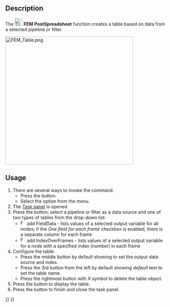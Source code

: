 <languages/>
<translate>

<!--T:1-->
{{Docnav
|[[FEM_PostHistogram|PostHistogram]]
|[[FEM_ClippingPlaneAdd|ClippingPlaneAdd]]
|[[FEM_Workbench|FEM]]
|IconL=FEM_PostHistogram.svg
|IconR=FEM_ClippingPlaneAdd.svg
|IconC=Workbench_FEM.svg
}}

<!--T:2-->
{{GuiCommand
|Name=FEM PostSpreadsheet
|MenuLocation=Results → Data Visualizations → Create Table
|Workbenches=[[FEM_Workbench|FEM]]
|Version=1.1
|SeeAlso=[[FEM_tutorial|FEM tutorial]]
}}

==Description== <!--T:3-->

<!--T:4-->
The [[Image:FEM_PostSpreadsheet.svg|24px]] '''FEM PostSpreadsheet''' function creates a table based on data from a selected pipeline or filter.

</translate>
[[File:FEM_Table.png|400px]]
<translate>

==Usage== <!--T:5-->

<!--T:6-->
# There are several ways to invoke the command:
#* Press the {{Button|[[Image:FEM_PostSpreadsheet.svg|16px]] [[FEM_PostSpreadsheet|Create Table]]}} button.
#* Select the {{MenuCommand|Results → Data Visualizations → [[Image:FEM_PostSpreadsheet.svg|16px]] Create Table}} option from the menu.
# The [[Task_panel|Task panel]] is opened.
# Press the {{Button|Add data from}} button, select a pipeline or filter as a data source and one of two types of tables from the drop-down list:
#* [[Image:FEM_PostIndex.svg|16px]] add FieldData - lists values of a selected output variable for all nodes; if the ''One field for each frame'' checkbox is enabled, there is a separate column for each frame
#* [[Image:FEM_PostField.svg|16px]] add IndexOverFrames - lists values of a selected output variable for a node with a specified index (number) in each frame
# Configure the table:
#* Press the middle button by default showing {{Button|Index}} to set the output data source and index.
#* Press the 3rd button from the left by default showing ''default'' text to set the table name.
#* Press the rightmost button with X symbol to delete the table object.
# Press the {{Button|Show table}} button to display the table.
# Press the {{Button|OK}} button to finish and close the task panel.


<!--T:7-->
{{Docnav
|[[FEM_PostHistogram|PostHistogram]]
|[[FEM_ClippingPlaneAdd|ClippingPlaneAdd]]
|[[FEM_Workbench|FEM]]
|IconL=FEM_PostHistogram.svg
|IconR=FEM_ClippingPlaneAdd.svg
|IconC=Workbench_FEM.svg
}}

</translate>
{{FEM Tools navi{{#translation:}}}}
{{Userdocnavi{{#translation:}}}}